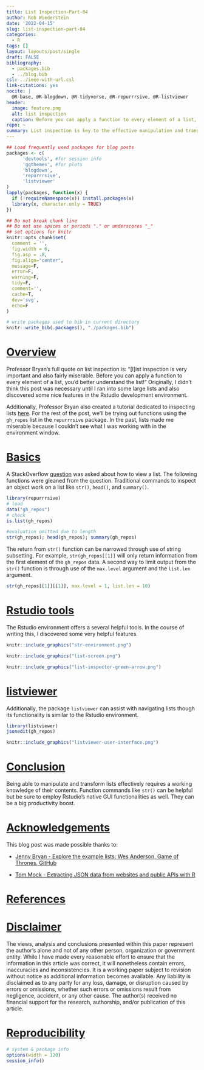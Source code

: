 ```yaml
---
title: List Inspection-Part-04
author: Rob Wiederstein
date: '2022-04-15'
slug: list-inspection-part-04
categories:
  - R
tags: []
layout: layouts/post/single
draft: FALSE
bibliography:
  - packages.bib
  - ../blog.bib
csl: ../ieee-with-url.csl
link-citations: yes
nocite: |
  @R-base, @R-blogdown, @R-tidyverse, @R-repurrrsive, @R-listviewer
header:
  image: feature.png
  alt: list inspection
  caption: Before you can apply a function to every element of a list, you’d better understand the list! Dr. Jenny Bryan, Professor of Biostatistics.
repo: ~
summary: List inspection is key to the effective manipulation and transformation of the data.
---
```



```r
## Load frequently used packages for blog posts
packages <- c(
      'devtools', #for session info
      'ggthemes', #for plots
      'blogdown',
      'repurrrsive',
      'listviewer'
)
lapply(packages, function(x) {
  if (!requireNamespace(x)) install.packages(x)
  library(x, character.only = TRUE)
})
```

```r
## Do not break chunk line
## Do not use spaces or periods "." or underscores "_"
## set options for knitr
knitr::opts_chunk$set(
  comment = '',
  fig.width = 6,
  fig.asp = .8,
  fig.align="center",
  message=F,
  error=F,
  warning=F,
  tidy=F,
  comment='',
  cache=T,
  dev='svg',
  echo=F
)
```

```r
# write packages used to bib in current directory
knitr::write_bib(.packages(), "./packages.bib")
```

# [Overview](#overview)

Professor Bryan's full quote on list inspection is: "[l]ist inspection is very important and also fairly miserable. Before you can apply a function to every element of a list, you’d better understand the list!" Originally, I didn't think this post was necessary until I ran into some large lists and also discovered some nice features in the Rstudio development environment.  

Additionally, Professor Bryan also created a tutorial dedicated to inspecting lists [here](https://jennybc.github.io/purrr-tutorial/ls00_inspect-explore.html). For the rest of the post, we'll be trying out functions using the `gh_repos` list in the `repurrrsive` package. In the past, lists made me miserable because I couldn't see what I was working with in the environment window.

# [Basics](#basics)

A StackOverflow [question](https://stackoverflow.com/questions/32618369/is-there-a-way-to-view-a-list) was asked about how to view a list. The following functions were gleaned from the question. Traditional commands to inspect an object work on a list like `str()`, `head()`, and `summary()`.

```r
library(repurrrsive)
# load
data("gh_repos")
# check
is.list(gh_repos)
```

```r
#evaluation omitted due to length
str(gh_repos); head(gh_repos); summary(gh_repos)
```

The return from `str()` function can be narrowed through use of string subsetting. For example, `str(gh_repos[[1]]` will only return information from the first element of the `gh_repos` data. A second way to limit output from the `str()` function is through use of the `max.level` argument and the `list.len` argument.  

```r
str(gh_repos[[1]][[1]], max.level = 1, list.len = 10)
```

# [Rstudio tools](#rstudio-tools)

The Rstudio environment offers a several helpful tools. In the course of writing this, I discovered some very helpful features.

```r
knitr::include_graphics("str-environment.png")
```

```r
knitr::include_graphics("list-screen.png")
```

```r
knitr::include_graphics("list-inspector-green-arrow.png")
```


# [listviewer](#listviewer)

Additionally, the package `listviewer` can assist with navigating lists though its functionality is similar to the Rstudio environment.

```r
library(listviewer)
jsonedit(gh_repos)
```

```r
knitr::include_graphics("listviewer-user-interface.png")
```


# [Conclusion](#conclusion)

Being able to manipulate and transform lists effectively requires a working knowledge of their contents.  Function commands like `str()` can be helpful but be sure to employ Rstudio's native GUI functionalities as well.  They can be a big productivity boost.

# [Acknowledgements](#acknowledge)

This blog post was made possible thanks to:

-  [Jenny Bryan - Explore the example lists: Wes Anderson, Game of Thrones, GitHub](https://jennybc.github.io/purrr-tutorial/ls00_inspect-explore.html)

-  [Tom Mock - Extracting JSON data from websites and public APIs with R](https://themockup.blog/posts/2020-12-13-extracting-json-from-websites-and-public-apis-with-r/)

# [References](#reference)

<div id="refs"></div>

# [Disclaimer](#disclaimer)

The views, analysis and conclusions presented within this paper represent the author’s alone and not of any other person, organization or government entity. While I have made every reasonable effort to ensure that the information in this article was correct, it will nonetheless contain errors, inaccuracies and inconsistencies. It is a working paper subject to revision without notice as additional information becomes available. Any liability is disclaimed as to any party for any loss, damage, or disruption caused by errors or omissions, whether such errors or omissions result from negligence, accident, or any other cause. The author(s) received no financial support for the research, authorship, and/or publication of this article.

# [Reproducibility](#reproduce)

```r
# system & package info
options(width = 120)
session_info()
```
